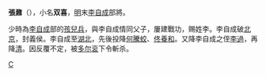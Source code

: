 {{Otheruses|張鼐|other=同名或類似名的其它條目描述}}
'''張鼐'''（{{bd|?||?||}}），小名'''双喜'''，[[明|明]]末[[李自成|李自成]]部將。

少時為[[李自成|李自成]]部的[[孩兒兵|孩兒兵]]，與李自成情同父子，屢建戰功，赐姓李。李自成破[[北京|北京]]，封義侯。李自成至[[湖北|湖北]]，先後投降[[何騰蛟|何騰蛟]]、[[佟養和|佟養和]]。又降李自成之侄[[李過|李過]]，再降[[清|清]]。因反覆不定，被[[多尔衮|多尔衮]]下令斬杀。

[[Category:明朝民变领袖|C]]